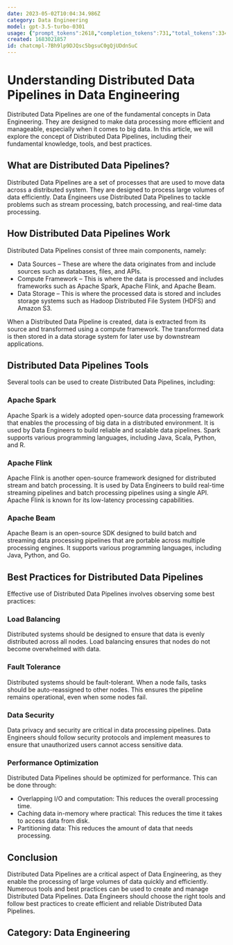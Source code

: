 ```yaml
---
date: 2023-05-02T10:04:34.986Z
category: Data Engineering
model: gpt-3.5-turbo-0301
usage: {"prompt_tokens":2618,"completion_tokens":731,"total_tokens":3349}
created: 1683021857
id: chatcmpl-7Bh9lp9DJQsc5bgsuC0gQjUDdnSuC
---
```


# Understanding Distributed Data Pipelines in Data Engineering

Distributed Data Pipelines are one of the fundamental concepts in Data Engineering. They are designed to make data processing more efficient and manageable, especially when it comes to big data. In this article, we will explore the concept of Distributed Data Pipelines, including their fundamental knowledge, tools, and best practices.

## What are Distributed Data Pipelines?

Distributed Data Pipelines are a set of processes that are used to move data across a distributed system. They are designed to process large volumes of data efficiently. Data Engineers use Distributed Data Pipelines to tackle problems such as stream processing, batch processing, and real-time data processing.

## How Distributed Data Pipelines Work

Distributed Data Pipelines consist of three main components, namely:

- Data Sources – These are where the data originates from and include sources such as databases, files, and APIs.
- Compute Framework – This is where the data is processed and includes frameworks such as Apache Spark, Apache Flink, and Apache Beam.
- Data Storage – This is where the processed data is stored and includes storage systems such as Hadoop Distributed File System (HDFS) and Amazon S3.

When a Distributed Data Pipeline is created, data is extracted from its source and transformed using a compute framework. The transformed data is then stored in a data storage system for later use by downstream applications.

## Distributed Data Pipelines Tools

Several tools can be used to create Distributed Data Pipelines, including:

### Apache Spark

Apache Spark is a widely adopted open-source data processing framework that enables the processing of big data in a distributed environment. It is used by Data Engineers to build reliable and scalable data pipelines. Spark supports various programming languages, including Java, Scala, Python, and R.

### Apache Flink

Apache Flink is another open-source framework designed for distributed stream and batch processing. It is used by Data Engineers to build real-time streaming pipelines and batch processing pipelines using a single API. Apache Flink is known for its low-latency processing capabilities.

### Apache Beam

Apache Beam is an open-source SDK designed to build batch and streaming data processing pipelines that are portable across multiple processing engines. It supports various programming languages, including Java, Python, and Go. 

## Best Practices for Distributed Data Pipelines

Effective use of Distributed Data Pipelines involves observing some best practices:

### Load Balancing

Distributed systems should be designed to ensure that data is evenly distributed across all nodes. Load balancing ensures that nodes do not become overwhelmed with data.

### Fault Tolerance

Distributed systems should be fault-tolerant. When a node fails, tasks should be auto-reassigned to other nodes. This ensures the pipeline remains operational, even when some nodes fail.

### Data Security

Data privacy and security are critical in data processing pipelines. Data Engineers should follow security protocols and implement measures to ensure that unauthorized users cannot access sensitive data.

### Performance Optimization

Distributed Data Pipelines should be optimized for performance. This can be done through:

- Overlapping I/O and computation: This reduces the overall processing time.
- Caching data in-memory where practical: This reduces the time it takes to access data from disk.
- Partitioning data: This reduces the amount of data that needs processing.

## Conclusion

Distributed Data Pipelines are a critical aspect of Data Engineering, as they enable the processing of large volumes of data quickly and efficiently. Numerous tools and best practices can be used to create and manage Distributed Data Pipelines. Data Engineers should choose the right tools and follow best practices to create efficient and reliable Distributed Data Pipelines.

## Category: Data Engineering